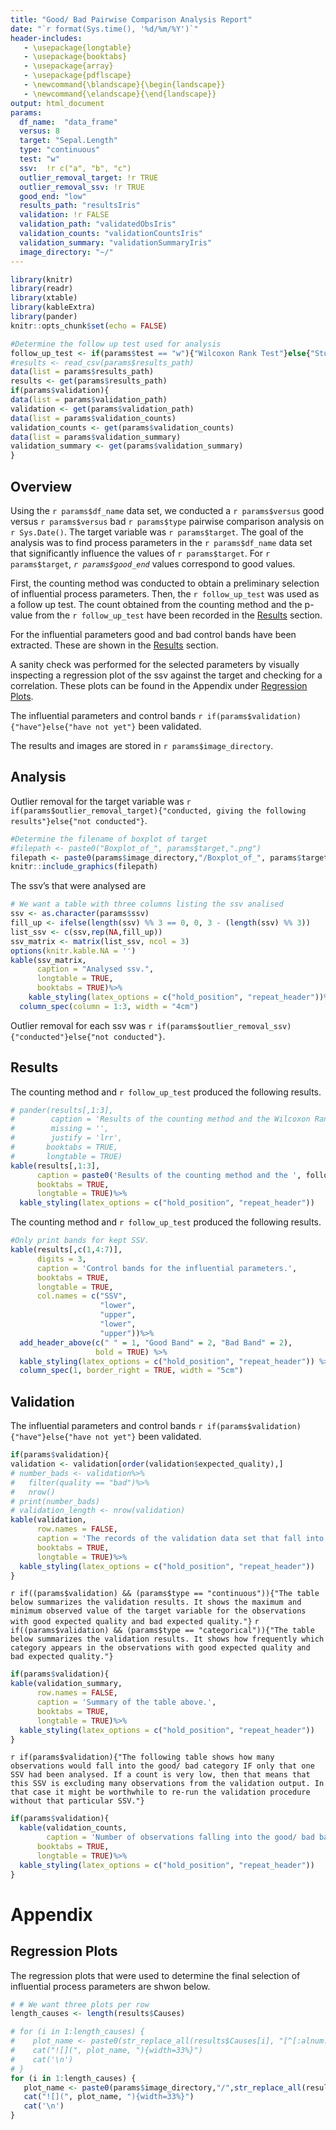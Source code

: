 ```yaml
---
title: "Good/ Bad Pairwise Comparison Analysis Report"
date: "`r format(Sys.time(), '%d/%m/%Y')`"
header-includes:
   - \usepackage{longtable}
   - \usepackage{booktabs}
   - \usepackage{array}
   - \usepackage{pdflscape}
   - \newcommand{\blandscape}{\begin{landscape}}
   - \newcommand{\elandscape}{\end{landscape}}
output: html_document
params:
  df_name:  "data_frame"
  versus: 8
  target: "Sepal.Length"
  type: "continuous"
  test: "w"
  ssv:  !r c("a", "b", "c")
  outlier_removal_target: !r TRUE
  outlier_removal_ssv: !r TRUE
  good_end: "low"
  results_path: "resultsIris"
  validation: !r FALSE
  validation_path: "validatedObsIris"
  validation_counts: "validationCountsIris"
  validation_summary: "validationSummaryIris"
  image_directory: "~/"
---
```


```r
library(knitr)
library(readr)
library(xtable)
library(kableExtra)
library(pander)
knitr::opts_chunk$set(echo = FALSE)
```

```r

#Determine the follow up test used for analysis
follow_up_test <- if(params$test == "w"){"Wilcoxon Rank Test"}else{"Student's t-test"}
#results <- read_csv(params$results_path)
data(list = params$results_path)
results <- get(params$results_path)
if(params$validation){
data(list = params$validation_path)
validation <- get(params$validation_path)
data(list = params$validation_counts)
validation_counts <- get(params$validation_counts)
data(list = params$validation_summary)
validation_summary <- get(params$validation_summary)
}
```

## Overview

Using the `r params$df_name` data set, we conducted a `r params$versus` good versus `r params$versus` bad `r params$type` pairwise comparison analysis on `r Sys.Date()`. The target variable was `r params$target`. The goal of the analysis was to find process parameters in the `r params$df_name` data set that significantly influence the values of `r params$target`.
For `r params$target`, *`r params$good_end`* values correspond to good values. 

First, the counting method was conducted to obtain a preliminary selection of influential process parameters. Then, the `r follow_up_test` was used as a follow up test. The count obtained from the counting method and the p-value from the `r follow_up_test` have been recorded in the [Results] section.

For the influential parameters good and bad control bands have been extracted. These are shown in the [Results] section.

A sanity check was performed for the selected parameters by visually inspecting a regression plot of the ssv against the target and checking for a correlation. These plots can be found in the Appendix under [Regression Plots].

The influential parameters and control bands `r if(params$validation){"have"}else{"have not yet"}` been validated.

The results and images are stored in `r params$image_directory`.

## Analysis

Outlier removal for the target variable was `r if(params$outlier_removal_target){"conducted, giving the following results"}else{"not conducted"}`. 

```r
#Determine the filename of boxplot of target
#filepath <- paste0("Boxplot_of_", params$target,".png")
filepath <- paste0(params$image_directory,"/Boxplot_of_", params$target,".png")
knitr::include_graphics(filepath)
```

The ssv's that were analysed are 
```r
# We want a table with three columns listing the ssv analised
ssv <- as.character(params$ssv)
fill_up <- ifelse(length(ssv) %% 3 == 0, 0, 3 - (length(ssv) %% 3))
list_ssv <- c(ssv,rep(NA,fill_up))
ssv_matrix <- matrix(list_ssv, ncol = 3)
options(knitr.kable.NA = '')
kable(ssv_matrix,
      caption = "Analysed ssv.",
      longtable = TRUE,
      booktabs = TRUE)%>%
    kable_styling(latex_options = c("hold_position", "repeat_header"))%>%
  column_spec(column = 1:3, width = "4cm")

```
Outlier removal for each ssv was `r if(params$outlier_removal_ssv){"conducted"}else{"not conducted"}`.

## Results


The counting method and `r follow_up_test` produced the following results.

```r
# pander(results[,1:3],
#        caption = 'Results of the counting method and the Wilcoxon Rank Test.',
#        missing = '',
#        justify = 'lrr',
#       booktabs = TRUE,
#       longtable = TRUE)
kable(results[,1:3],
      caption = paste0('Results of the counting method and the ', follow_up_test, "."),
      booktabs = TRUE,
      longtable = TRUE)%>%
  kable_styling(latex_options = c("hold_position", "repeat_header"))
```


\blandscape

The counting method and `r follow_up_test` produced the following results.

```r
#Only print bands for kept SSV.
kable(results[,c(1,4:7)],
      digits = 3,
      caption = 'Control bands for the influential parameters.',
      booktabs = TRUE,
      longtable = TRUE,
      col.names = c("SSV",
                    "lower",
                    "upper",
                    "lower",
                    "upper"))%>%
  add_header_above(c(" " = 1, "Good Band" = 2, "Bad Band" = 2),
                   bold = TRUE) %>%
  kable_styling(latex_options = c("hold_position", "repeat_header")) %>%
  column_spec(1, border_right = TRUE, width = "5cm")
```
\elandscape

\newpage

## Validation

The influential parameters and control bands `r if(params$validation){"have"}else{"have not yet"}` been validated.

```r
if(params$validation){
validation <- validation[order(validation$expected_quality),]
# number_bads <- validation%>%
#   filter(quality == "bad")%>%
#   nrow()
# print(number_bads)
# validation_length <- nrow(validation)
kable(validation,
      row.names = FALSE,
      caption = 'The records of the validation data set that fall into all the good control bands resp. bad control bands.',
      booktabs = TRUE,
      longtable = TRUE)%>%
  kable_styling(latex_options = c("hold_position", "repeat_header"))
}
```

`r if((params$validation) && (params$type == "continuous")){"The table below summarizes the validation results. It shows the maximum and minimum observed value of the target variable for the observations with good expected quality and bad expected quality."}`
`r if((params$validation) && (params$type == "categorical")){"The table below summarizes the validation results. It shows how frequently which category appears in the observations with good expected quality and bad expected quality."}`

```r
if(params$validation){
kable(validation_summary,
      row.names = FALSE,
      caption = 'Summary of the table above.',
      booktabs = TRUE,
      longtable = TRUE)%>%
  kable_styling(latex_options = c("hold_position", "repeat_header"))
}
```


`r if(params$validation){"The following table shows how many observations would fall into the good/ bad category IF only that one SSV had been analysed. If a count is very low, then that means that this SSV is excluding many observations from the validation output. In that case it might be worthwhile to re-run the validation procedure without that particular SSV."}`

```r
if(params$validation){
  kable(validation_counts,
        caption = 'Number of observations falling into the good/ bad bands per SSV.',
      booktabs = TRUE,
      longtable = TRUE)%>%
  kable_styling(latex_options = c("hold_position", "repeat_header"))
}
```




# Appendix

## Regression Plots

The regression plots that were used to determine the final selection of influential process parameters are shwon below.

```r
# # We want three plots per row
length_causes <- length(results$Causes)

# for (i in 1:length_causes) {
#    plot_name <- paste0(str_replace_all(results$Causes[i], "[^[:alnum:]]", ""), "_against_", params$target,".png")
#    cat("![](", plot_name, "){width=33%}")
#    cat('\n')
# }
for (i in 1:length_causes) {
   plot_name <- paste0(params$image_directory,"/",str_replace_all(results$Causes[i], "[^[:alnum:]]", ""), "_against_", params$target,".png")
   cat("![](", plot_name, "){width=33%}")
   cat('\n')
}

```







